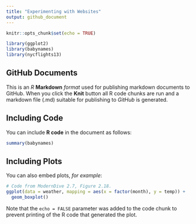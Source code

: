 ```yaml
---
title: "Experimenting with Websites"
output: github_document
---
```


```r
knitr::opts_chunk$set(echo = TRUE)
```

```r
library(ggplot2)
library(babynames)
library(nycflights13)
```


## GitHub Documents

This is an *R* **Markdown** *format* used for publishing markdown documents to GitHub. When you click the **Knit** button all R code chunks are run and a markdown file (.md) suitable for publishing to *GitHub* is generated.

## Including Code

You can include **R code** in the document as follows:

```r
summary(babynames)
```

## Including Plots

You can also embed plots, *for example*:

```r
# Code from ModernDive 2.7, Figure 2.18. 
ggplot(data = weather, mapping = aes(x = factor(month), y = temp)) +
  geom_boxplot()
```


Note that the `echo = FALSE` parameter was added to the code chunk to prevent printing of the R code that generated the plot.
